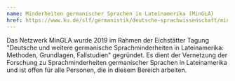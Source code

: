 ```yaml
---
name: Minderheiten germanischer Sprachen in Lateinamerika (MinGLA)
href: https://www.ku.de/slf/germanistik/deutsche-sprachwissenschaft/mingla
---
```

Das Netzwerk MinGLA wurde 2019 im Rahmen der Eichstätter Tagung "Deutsche und weitere germanische Sprachminderheiten in Lateinamerika: Methoden, Grundlagen, Fallstudien" gegründet. Es dient der Vernetzung der Forschung zu Sprachminderheiten germanischer Sprachen in Lateinamerika und ist offen für alle Personen, die in diesem Bereich arbeiten.
